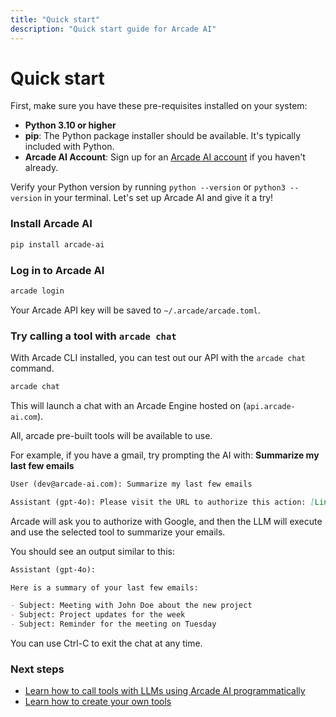 ```yaml
---
title: "Quick start"
description: "Quick start guide for Arcade AI"
---
```



# Quick start

First, make sure you have these pre-requisites installed on your system:

- **Python 3.10 or higher**
- **pip**: The Python package installer should be available. It's typically
  included with Python.
- **Arcade AI Account**: Sign up for an
  [Arcade AI account](https://arcade-ai.com/signup) if you haven't already.

Verify your Python version by running `python --version` or `python3 --version`
in your terminal. Let's set up Arcade AI and give it a try!

<Steps>

### Install Arcade AI

```bash
pip install arcade-ai
```

### Log in to Arcade AI

```bash
arcade login
```

Your Arcade API key will be saved to `~/.arcade/arcade.toml`.

### Try calling a tool with `arcade chat`

With Arcade CLI installed, you can test out our API with the `arcade chat`
command.

```bash
arcade chat
```

This will launch a chat with an Arcade Engine hosted on (`api.arcade-ai.com`).

All, arcade pre-built tools will be available to use.

For example, if you have a gmail, try prompting the AI with: **Summarize my last
few emails**

```markdown
User (dev@arcade-ai.com): Summarize my last few emails

Assistant (gpt-4o): Please visit the URL to authorize this action: [Link](...)
```

Arcade will ask you to authorize with Google, and then the LLM will execute and
use the selected tool to summarize your emails.

You should see an output similar to this:

```markdown
Assistant (gpt-4o):

Here is a summary of your last few emails:

- Subject: Meeting with John Doe about the new project
- Subject: Project updates for the week
- Subject: Reminder for the meeting on Tuesday
```

You can use Ctrl-C to exit the chat at any time.

</Steps>

### Next steps

- [Learn how to call tools with LLMs using Arcade AI programmatically](/guides/toolcalling)
- [Learn how to create your own tools](/guides/custom-tools)
